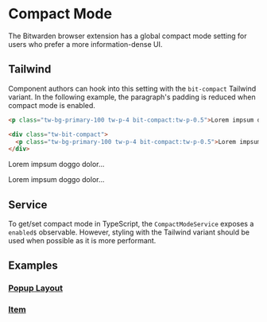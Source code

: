 

<Meta title="Documentation/Compact Mode" />

# Compact Mode

The Bitwarden browser extension has a global compact mode setting for users who prefer a more
information-dense UI.

## Tailwind

Component authors can hook into this setting with the `bit-compact` Tailwind variant. In the
following example, the paragraph's padding is reduced when compact mode is enabled.

```html
<p class="tw-bg-primary-100 tw-p-4 bit-compact:tw-p-0.5">Lorem impsum doggo dolor...</p>

<div class="tw-bit-compact">
  <p class="tw-bg-primary-100 tw-p-4 bit-compact:tw-p-0.5">Lorem impsum doggo dolor...</p>
</div>
```

<p class="tw-bg-primary-100 tw-p-4 bit-compact:tw-p-0.5">Lorem impsum doggo dolor...</p>

<div class="tw-bit-compact">
  <p class="tw-bg-primary-100 tw-p-4 bit-compact:tw-p-0.5">Lorem impsum doggo dolor...</p>
</div>

## Service

To get/set compact mode in TypeScript, the `CompactModeService` exposes a `enabled$` observable.
However, styling with the Tailwind variant should be used when possible as it is more performant.

## Examples

### [Popup Layout](?path=/story/browser-popup-layout--compact-mode)

<Story autoplay={true} of={popupLayoutStories.CompactMode} />

### [Item](?path=/story/component-library-item--compact-mode)

<Story of={itemStories.CompactMode} />
